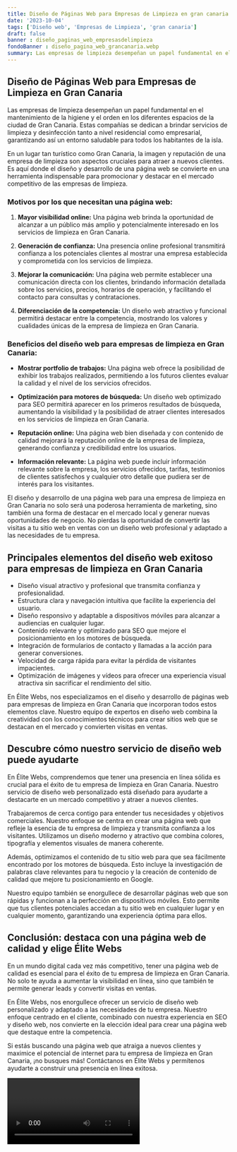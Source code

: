 ```yaml
---
title: Diseño de Páginas Web para Empresas de Limpieza en gran canaria
date: '2023-10-04'
tags: ['Diseño web', 'Empresas de Limpieza', 'gran canaria']
draft: false
banner : diseño_paginas_web_empresasdelimpieza
fondoBanner : diseño_pagina_web_grancanaria.webp
summary: Las empresas de limpieza desempeñan un papel fundamental en el mantenimiento de la higiene y el orden en los diferentes espacios de la ciudad de Gran Canaria. Estas compañías se dedican a brindar servicios de limpieza y desinfección tanto a nivel residencial como empresarial, garantizando así un entorno saludable para todos los habitantes de la isla.
---
```


## Diseño de Páginas Web para Empresas de Limpieza en Gran Canaria

Las empresas de limpieza desempeñan un papel fundamental en el mantenimiento de la higiene y el orden en los diferentes espacios de la ciudad de Gran Canaria. Estas compañías se dedican a brindar servicios de limpieza y desinfección tanto a nivel residencial como empresarial, garantizando así un entorno saludable para todos los habitantes de la isla.

En un lugar tan turístico como Gran Canaria, la imagen y reputación de una empresa de limpieza son aspectos cruciales para atraer a nuevos clientes. Es aquí donde el diseño y desarrollo de una página web se convierte en una herramienta indispensable para promocionar y destacar en el mercado competitivo de las empresas de limpieza.

### Motivos por los que necesitan una página web:

1. **Mayor visibilidad online:** Una página web brinda la oportunidad de alcanzar a un público más amplio y potencialmente interesado en los servicios de limpieza en Gran Canaria.

2. **Generación de confianza:** Una presencia online profesional transmitirá confianza a los potenciales clientes al mostrar una empresa establecida y comprometida con los servicios de limpieza.

3. **Mejorar la comunicación:** Una página web permite establecer una comunicación directa con los clientes, brindando información detallada sobre los servicios, precios, horarios de operación, y facilitando el contacto para consultas y contrataciones.

4. **Diferenciación de la competencia:** Un diseño web atractivo y funcional permitirá destacar entre la competencia, mostrando los valores y cualidades únicas de la empresa de limpieza en Gran Canaria.

### Beneficios del diseño web para empresas de limpieza en Gran Canaria:

- **Mostrar portfolio de trabajos:** Una página web ofrece la posibilidad de exhibir los trabajos realizados, permitiendo a los futuros clientes evaluar la calidad y el nivel de los servicios ofrecidos.

- **Optimización para motores de búsqueda:** Un diseño web optimizado para SEO permitirá aparecer en los primeros resultados de búsqueda, aumentando la visibilidad y la posibilidad de atraer clientes interesados en los servicios de limpieza en Gran Canaria.

- **Reputación online:** Una página web bien diseñada y con contenido de calidad mejorará la reputación online de la empresa de limpieza, generando confianza y credibilidad entre los usuarios.

- **Información relevante:** La página web puede incluir información relevante sobre la empresa, los servicios ofrecidos, tarifas, testimonios de clientes satisfechos y cualquier otro detalle que pudiera ser de interés para los visitantes.

El diseño y desarrollo de una página web para una empresa de limpieza en Gran Canaria no solo será una poderosa herramienta de marketing, sino también una forma de destacar en el mercado local y generar nuevas oportunidades de negocio. No pierdas la oportunidad de convertir las visitas a tu sitio web en ventas con un diseño web profesional y adaptado a las necesidades de tu empresa.

<GifSeo />

<Cta />

## Principales elementos del diseño web exitoso para empresas de limpieza en Gran Canaria

- Diseño visual atractivo y profesional que transmita confianza y profesionalidad.
- Estructura clara y navegación intuitiva que facilite la experiencia del usuario.
- Diseño responsivo y adaptable a dispositivos móviles para alcanzar a audiencias en cualquier lugar.
- Contenido relevante y optimizado para SEO que mejore el posicionamiento en los motores de búsqueda.
- Integración de formularios de contacto y llamadas a la acción para generar conversiones.
- Velocidad de carga rápida para evitar la pérdida de visitantes impacientes.
- Optimización de imágenes y vídeos para ofrecer una experiencia visual atractiva sin sacrificar el rendimiento del sitio.

En Élite Webs, nos especializamos en el diseño y desarrollo de páginas web para empresas de limpieza en Gran Canaria que incorporan todos estos elementos clave. Nuestro equipo de expertos en diseño web combina la creatividad con los conocimientos técnicos para crear sitios web que se destacan en el mercado y convierten visitas en ventas.

## Descubre cómo nuestro servicio de diseño web puede ayudarte

En Élite Webs, comprendemos que tener una presencia en línea sólida es crucial para el éxito de tu empresa de limpieza en Gran Canaria. Nuestro servicio de diseño web personalizado está diseñado para ayudarte a destacarte en un mercado competitivo y atraer a nuevos clientes.

Trabajaremos de cerca contigo para entender tus necesidades y objetivos comerciales. Nuestro enfoque se centra en crear una página web que refleje la esencia de tu empresa de limpieza y transmita confianza a los visitantes. Utilizamos un diseño moderno y atractivo que combina colores, tipografía y elementos visuales de manera coherente.

Además, optimizamos el contenido de tu sitio web para que sea fácilmente encontrado por los motores de búsqueda. Esto incluye la investigación de palabras clave relevantes para tu negocio y la creación de contenido de calidad que mejore tu posicionamiento en Google.

Nuestro equipo también se enorgullece de desarrollar páginas web que son rápidas y funcionan a la perfección en dispositivos móviles. Esto permite que tus clientes potenciales accedan a tu sitio web en cualquier lugar y en cualquier momento, garantizando una experiencia óptima para ellos.

## Conclusión: destaca con una página web de calidad y elige Élite Webs

En un mundo digital cada vez más competitivo, tener una página web de calidad es esencial para el éxito de tu empresa de limpieza en Gran Canaria. No solo te ayuda a aumentar la visibilidad en línea, sino que también te permite generar leads y convertir visitas en ventas.

En Élite Webs, nos enorgullece ofrecer un servicio de diseño web personalizado y adaptado a las necesidades de tu empresa. Nuestro enfoque centrado en el cliente, combinado con nuestra experiencia en SEO y diseño web, nos convierte en la elección ideal para crear una página web que destaque entre la competencia.

Si estás buscando una página web que atraiga a nuevos clientes y maximice el potencial de internet para tu empresa de limpieza en Gran Canaria, ¡no busques más! Contáctanos en Élite Webs y permítenos ayudarte a construir una presencia en línea exitosa.

<Video />

<CtaBot job='Empresas de Limpieza' city='gran canaria'/>

<Gmaps query='gran canaria+españa+maps' />